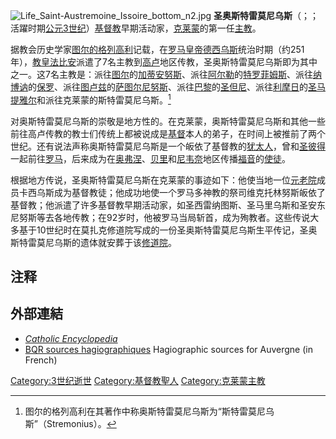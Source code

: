 [[File:Life_Saint-Austremoine_Issoire_bottom_n2.jpg|thumb]]
'''圣奥斯特雷莫尼乌斯'''（{{lang-la|Austremonius}}；{{lang-fr|Austremoine}}；活躍时期[[公元3世纪|公元3世纪]]）[[基督教|基督教]]早期活动家，[[克莱蒙|克莱蒙]]的第一任[[主教|主教]]。

据教会历史学家[[图尔的格列高利|图尔的格列高利]]记载，在[[罗马皇帝|罗马皇帝]][[德西乌斯|德西乌斯]]统治时期（约251年），[[教皇|教皇]][[法比安|法比安]]派遣了7名主教到[[高卢|高卢]]地区传教，圣奥斯特雷莫尼乌斯即为其中之一。这7名主教是：派往[[图尔|图尔]]的[[图尔的加蒂安努斯|加蒂安努斯]]、派往[[阿尔勒|阿尔勒]]的[[特罗菲姆斯|特罗菲姆斯]]、派往[[纳博讷|纳博讷]]的[[纳博讷的保罗|保罗]]、派往[[图卢兹|图卢兹]]的[[萨图尔尼努斯|萨图尔尼努斯]]、派往[[巴黎|巴黎]]的[[圣但尼|圣但尼]]、派往[[利摩日|利摩日]]的[[圣马提雅尔|圣马提雅尔]]和派往克莱蒙的斯特雷莫尼乌斯。<ref>图尔的格列高利在其著作中称奥斯特雷莫尼乌斯为“斯特雷莫尼乌斯”（Stremonius）。</ref>

对奥斯特雷莫尼乌斯的崇敬是地方性的。在克莱蒙，奥斯特雷莫尼乌斯和其他一些前往高卢传教的教士们传统上都被说成是[[基督|基督]]本人的弟子，在时间上被推前了两个世纪。还有说法声称奥斯特雷莫尼乌斯是一个皈依了基督教的[[犹太人|犹太人]]，曾和[[圣彼得|圣彼得]]一起前往[[罗马|罗马]]，后来成为在[[奥弗涅|奥弗涅]]、[[贝里_(法国)|贝里]]和[[尼韦奈|尼韦奈]]地区传播[[福音|福音]]的[[使徒|使徒]]。

根据地方传说，圣奥斯特雷莫尼乌斯在克莱蒙的事迹如下：他使当地一位[[元老院|元老院]]成员卡西乌斯成为基督教徒；他成功地使一个罗马多神教的祭司维克托林努斯皈依了基督教；他派遣了许多基督教早期活动家，如圣西雷纳图斯、圣马里乌斯和圣安东尼努斯等去各地传教；在92岁时，他被罗马当局斩首，成为殉教者。这些传说大多基于10世纪时在莫扎克修道院写成的一份圣奥斯特雷莫尼乌斯生平传记，圣奥斯特雷莫尼乌斯的遗体就安葬于该[[修道院|修道院]]。

== 注释 ==
<references/>

== 外部連結 ==
{{commonscat|Saint Austremonius}}
* [http://www.newadvent.org/cathen/02121a.htm ''Catholic Encyclopedia''] {{Wayback|url=http://www.newadvent.org/cathen/02121a.htm |date=20100621030306 }}
* [https://web.archive.org/web/20040601111804/http://www-droit.u-clermont1.fr/Recherche/CentresRecherche/Histoire/BQRsources.2hagio.htm BQR sources hagiographiques] Hagiographic sources for Auvergne (in French)

{{Authority control}}
{{DEFAULTSORT:Austromoine}}

[[Category:3世纪逝世|Category:3世纪逝世]]
[[Category:基督教聖人|Category:基督教聖人]]
[[Category:克莱蒙主教|Category:克莱蒙主教]]